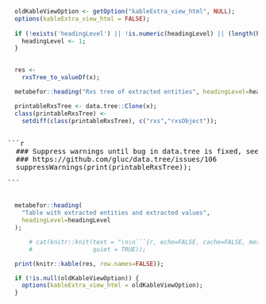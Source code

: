 
<div style="display:block;clear:both;" class="rxs-start"></div>

  <div class="rxs-container">

```r

  oldKableViewOption <- getOption("kableExtra_view_html", NULL);
  options(kableExtra_view_html = FALSE);
  
  if (!exists('headingLevel') || !is.numeric(headingLevel) || (length(headingLevel) != 1)) {
    headingLevel <- 1;
  }
  
```

```r

  res <-
    rxsTree_to_valueDf(x);

  metabefor::heading("Rxs tree of extracted entities", headingLevel=headingLevel);

  printableRxsTree <- data.tree::Clone(x);
  class(printableRxsTree) <-
    setdiff(class(printableRxsTree), c("rxs","rxsObject"));

```

<pre>

```r

  ### Suppress warnings until bug in data.tree is fixed, see:
  ### https://github.com/gluc/data.tree/issues/106
  suppressWarnings(print(printableRxsTree));

```

</pre>

```r

  metabefor::heading(
    "Table with extracted entities and extracted values",
    headingLevel=headingLevel
  );

      # cat(knitr::knit(text = "\n\n```{r, echo=FALSE, cache=FALSE, message=FALSE, results='asis' }\n  knitr::kable(res, row.names=FALSE);\n```\n\n",
      #                 quiet = TRUE));

  print(knitr::kable(res, row.names=FALSE));

```

```r
  if (!is.null(oldKableViewOption)) {
    options(kableExtra_view_html = oldKableViewOption);
  }
```
  
  </div>

<div style="display:block;clear:both;" class="rxs-end"></div>
